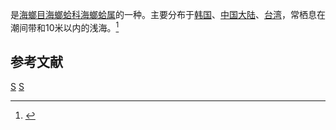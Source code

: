 {{noteTA
|T=zh-cn:砂海螂; zh-tw:大海螂蛤;
|1=zh-cn:砂海螂; zh-tw:大海螂蛤;
}}
{{Subspeciesbox
| genus = Mya
| species = arenaria
| species link = 砂海螂
| subspecies = oonogai
| authority = Makiyama, 1935
}}
{{地區名稱|start=学名：''{{lang|la|Mya arenaria oonogai}}''|cn=砂海螂|tw=大海螂蛤|as=称}}是[[海螂目|海螂目]][[海螂蛤科|海螂蛤科]][[海螂蛤属|海螂蛤属]]的一种。主要分布于[[韩国|韩国]]、[[中国大陆|中国大陆]]、[[台湾|台湾]]，常栖息在潮间带和10米以内的浅海。<ref>{{cite web|url=http://shell.sinica.edu.tw/chinese/shellbase_detail.php?science_no=3456|title=国际贝库：砂海螂|publisher=台湾贝类资料库|accessdate=2009-08-11|archive-date=2016-03-04|archive-url=https://web.archive.org/web/20160304112416/http://shell.sinica.edu.tw/chinese/shellbase_detail.php?science_no=3456|dead-url=no}}</ref>

== 参考文献 ==
{{reflist}}
{{taxonbar}}
[[Category:_1935年描述的动物|S]]
[[Category:海螂蛤属|S]]